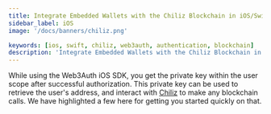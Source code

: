 ```yaml
---
title: Integrate Embedded Wallets with the Chiliz Blockchain in iOS/Swift Applications
sidebar_label: iOS
image: '/docs/banners/chiliz.png'

keywords: [ios, swift, chiliz, web3auth, authentication, blockchain]
description: 'Integrate Embedded Wallets with the Chiliz Blockchain in iOS/Swift Applications | Embedded Wallets'
---
```



<SEO
  title="Integrate Embedded Wallets with the Chiliz Blockchain in iOS/Swift Applications"
  description="Integrate Embedded Wallets with the Chiliz Blockchain in iOS/Swift Applications | Embedded Wallets"
  image="https://web3auth.io/docs/banners/chiliz.png"
  slug="/embedded-wallets/connect-blockchain/evm/chiliz/ios"
/>

While using the Web3Auth iOS SDK, you get the private key within the user scope after successful authorization. This private key can be used to retrieve the user's address, and interact with [Chiliz](https://chiliz.com) to make any blockchain calls. We have highlighted a few here for getting you started quickly on that.

<EVMInteraction />
